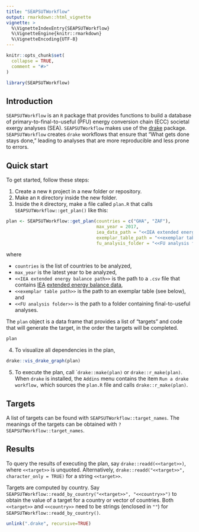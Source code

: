 ```yaml
---
title: "SEAPSUTWorkflow"
output: rmarkdown::html_vignette
vignette: >
  %\VignetteIndexEntry{SEAPSUTWorkflow}
  %\VignetteEngine{knitr::rmarkdown}
  %\VignetteEncoding{UTF-8}
---
```


```r
knitr::opts_chunk$set(
  collapse = TRUE,
  comment = "#>"
)
```

```r
library(SEAPSUTWorkflow)
```

## Introduction

`SEAPSUTWorkflow` is an `R` package that provides functions to build
a database of primary-to-final-to-useful (PFU) energy conversion chain (ECC)
societal exergy analyses (SEA).
`SEAPSUTWorkflow` makes use of the [drake](https://books.ropensci.org/drake/) package.
`SEAPSUTWorkflow` creates `drake` workflows that ensure that "What gets done stays done,"
leading to analyses that are more reproducible and less prone to errors.


## Quick start

To get started, follow these steps:

1. Create a new `R` project in a new folder or repository.
2. Make an `R` directory inside the new folder.
3. Inside the `R` directory, 
   make a file called `plan.R` that calls `SEAPSUTWorkflow::get_plan()` like this:

```r
plan <- SEAPSUTWorkflow::get_plan(countries = c("GHA", "ZAF"), 
                                  max_year = 2017,
                                  iea_data_path = "<<IEA extended energy balance path>>", 
                                  exemplar_table_path = "<<exemplar table path>>", 
                                  fu_analysis_folder = "<<FU analysis folder>>")
```

where

* `countries` is the list of countries to be analyzed,
* `max_year` is the latest year to be analyzed,
* `<<IEA extended energy balance path>>` is the path to a `.csv` file that contains
[IEA](https://www.iea.org) [extended energy balance data](http://data.iea.org),
* `<<exemplar table path>>` is the path to an exemplar table (see below), and
* `<<FU analysis folder>>` is the path to a folder containing final-to-useful analyses.

The `plan` object is a data frame that provides a list of "targets" 
and code that will generate the target,
in the order the targets will be completed.

```r
plan
```

4. To visualize all dependencies in the plan,

```r
drake::vis_drake_graph(plan)
```

5. To execute the plan, call ``drake::make(plan)` or `drake::r_make(plan)`.
   When `drake ` is installed, the `Addins` menu contains the item `Run a drake workflow,`
   which sources the `plan.R` file and calls `drake::r_make(plan)`.


## Targets

A list of targets can be found with `SEAPSUTWorkflow::target_names`.
The meanings of the targets can be obtained with `?SEAPSUTWorkflow::target_names`.


## Results

To query the results of executing the plan, say `drake::readd(<<target>>)`,
where `<<target>>` is unquoted.
Alternatively, 
`drake::readd("<<target>>", character_only = TRUE)` for 
a string `<<target>>`.

Targets are computed by country. 
Say `SEAPSUTWorkflow::readd_by_country("<<target>>", "<<country>>")`
to obtain the value of a target for a country or vector of countries.
Both `<<target>>` and `<<country>>` need to be strings (enclosed in `""`)
for `SEAPSUTWorkflow::readd_by_country()`.



```r
unlink(".drake", recursive=TRUE)
```
